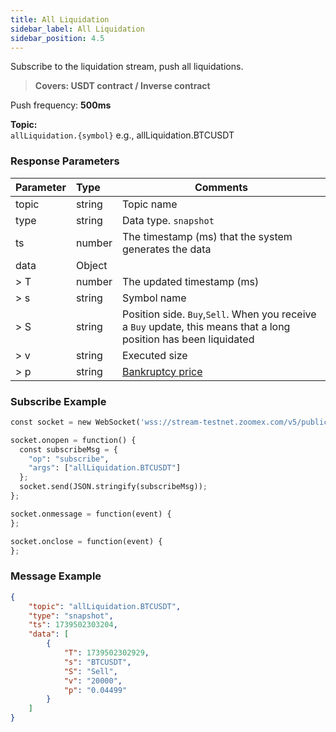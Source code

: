 ```yaml
---
title: All Liquidation
sidebar_label: All Liquidation
sidebar_position: 4.5
---
```

Subscribe to the liquidation stream, push all liquidations.
> **Covers: USDT contract / Inverse contract**

Push frequency: **500ms**

**Topic:**<br/>
`allLiquidation.{symbol}` e.g., allLiquidation.BTCUSDT

### Response Parameters
| Parameter | Type | Comments|
|:----- |:-----|----- |
|topic |string |Topic name |
|type |string |Data type. `snapshot` |
|ts |number |The timestamp (ms) that the system generates the data |
|data |Object | |
|> T |number |The updated timestamp (ms) |
|> s |string |Symbol name |
|> S |string |Position side. `Buy`,`Sell`. When you receive a `Buy` update, this means that a long position has been liquidated |
|> v |string |Executed size  |
|> p |string |<a href="https://www.bybit.com/en-US/help-center/s/article/Bankruptcy-Price-USDT-Contract">Bankruptcy price</a> |

### Subscribe Example

```python
const socket = new WebSocket('wss://stream-testnet.zoomex.com/v5/public/linear');

socket.onopen = function() {
  const subscribeMsg = {
    "op": "subscribe",
    "args": ["allLiquidation.BTCUSDT"]
  };
  socket.send(JSON.stringify(subscribeMsg));
};

socket.onmessage = function(event) {
};

socket.onclose = function(event) {
};
```

### Message Example

```json
{
    "topic": "allLiquidation.BTCUSDT",
    "type": "snapshot",
    "ts": 1739502303204,
    "data": [
        {
            "T": 1739502302929,
            "s": "BTCUSDT",
            "S": "Sell",
            "v": "20000",
            "p": "0.04499"
        }
    ]
}
```
